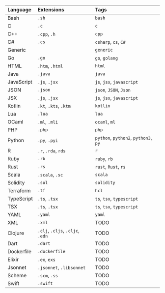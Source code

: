 <!--- The table in this module is mainly used in rule-syntax documentation.
To make the table hidden by default and only show it after a user expands it,
use (either around the import of this module in a specific file
or by default) uncomment the following two lines and closing tag below the table: -->
<!-- <details> -->
<!-- <summary>Expand table of extensions and tags</summary> -->

| Language   | Extensions             | Tags                                 |
|:-----------|:-----------------------|:-------------------------------------|
| Bash       | `.sh`                  | `bash`                               |
| C          | `.c`                   | `c`                                  |
| C++        | `.cpp`, `.h`           | `cpp`                                |
| C#         | `.cs`                  | `csharp`, `cs`, `C#`                 |
| Generic    |                        | `generic`                            |
| Go         | `.go`                  | `go`, `golang`                       |
| HTML       | `.htm`, `.html`        | `html`                               |
| Java       | `.java`                | `java`                               |
| JavaScript | `.js`, `.jsx`          | `js`, `jsx`, `javascript`            |
| JSON       | `.json`                | `json`, `JSON`, `Json`               |
| JSX        | `.js`, `.jsx`          | `js`, `jsx`, `javascript`            |
| Kotlin     |  `.kt`, `.kts`, `.ktm` | `kotlin`                             |
| Lua        | `.lua`                 | `lua`                                |
| OCaml      | `.ml`, `.mli`          | `ocaml`, `ml`                        |
| PHP        | `.php`                 | `php`                                |
| Python     | `.py`, `.pyi`          | `python`, `python2`, `python3`, `py` |
| R          | `.r`, `.rda`, `rds`    | `r`                                  |
| Ruby       | `.rb`                  | `ruby`, `rb`                         |
| Rust       | `.rs`                  | `rust`, `Rust`, `rs`                 |
| Scala      | `.scala`, `.sc`        | `scala`                              |
| Solidity   | `.sol`                 | `solidity`                           |
| Terraform  | `.tf`                  | `hcl`                                |
| TypeScript | `.ts`, `.tsx`          | `ts`, `tsx`, `typescript`            |
| TSX        | `.ts`, `.tsx`          | `ts`, `tsx`, `typescript`            |
| YAML       | `.yaml`                | `yaml`                               |
| XML        |  `.xml`                |  TODO                                |
| Clojure    | `.clj`, `.cljs`, `.cljc`, `.edn` | TODO                       |
| Dart       | `.dart`                | TODO                                 |
| Dockerfile | `.dockerfile`          | TODO                                 |
| Elixir     | `.ex`, `exs`           | TODO                                 |
| Jsonnet    | `.jsonnet`, `.libsonnet` | TODO                               |
| Scheme     | `.scm`, `.ss`          | TODO                                 |
| Swift      | `.swift`               | TODO                                 |


<!-- </details> -->

<!-- imports: This file is currently imported to: rule-syntax.md -->
